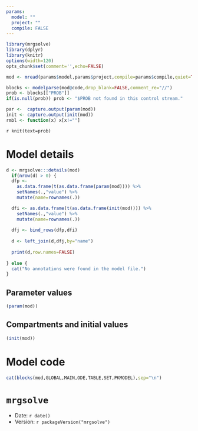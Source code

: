 ```yaml
---
params:
  model: ""
  project: ""
  compile: FALSE
---
```




```r
library(mrgsolve)
library(dplyr)
library(knitr)
options(width=120)
opts_chunk$set(comment='',echo=FALSE)
```

```r
mod <- mread(params$model,params$project,compile=params$compile,quiet=TRUE)
```

```r
blocks <- modelparse(mod@code,drop_blank=FALSE,comment_re="//")
prob <- blocks[["PROB"]]
if(is.null(prob)) prob <- "$PROB not found in this control stream."

par <-  capture.output(param(mod))
init <- capture.output(init(mod))
rmbl <- function(x) x[x!=""]

```

`r knit(text=prob)`



# Model details
```r
d <- mrgsolve:::details(mod)
  if(nrow(d) > 0) {
  dfp <- 
    as.data.frame(t(as.data.frame(param(mod)))) %>% 
    setNames(.,"value") %>%
    mutate(name=rownames(.))

  dfi <- as.data.frame(t(as.data.frame(init(mod)))) %>%
    setNames(.,"value") %>%
    mutate(name=rownames(.))
  
  dfj <- bind_rows(dfp,dfi)
  
  d <- left_join(d,dfj,by="name")
  
  print(d,row.names=FALSE)
  
} else {
  cat("No annotations were found in the model file.") 
}

```

## Parameter values
```r
(param(mod))
```

## Compartments and initial values
```r
(init(mod))
```

# Model code

```r
cat(blocks(mod,GLOBAL,MAIN,ODE,TABLE,SET,PKMODEL),sep="\n")
```


# `mrgsolve`
- Date: `r date()`
- Version: `r packageVersion("mrgsolve")`





